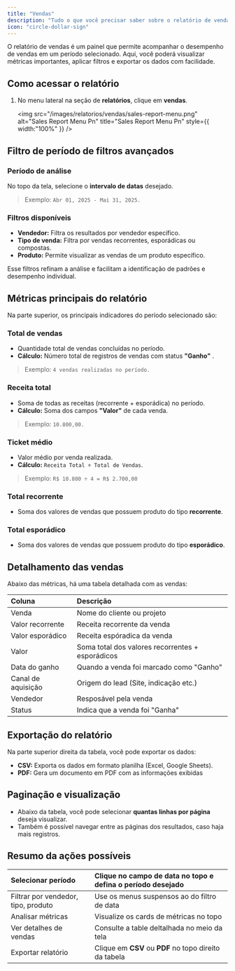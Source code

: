```yaml
---
title: "Vendas"
description: "Tudo o que você precisar saber sobre o relatório de vendas no gc vendas."
icon: "circle-dollar-sign"
---
```


O relatório de vendas é um painel que permite acompanhar o desempenho de vendas em um período selecionado. Aqui, você poderá visualizar métricas importantes, aplicar filtros e exportar os dados com facilidade.

## Como acessar o relatório

1. No menu lateral na seção de **relatórios**, clique em **vendas**.

   <img
     src="/images/relatorios/vendas/sales-report-menu.png"
     alt="Sales Report Menu Pn"
     title="Sales Report Menu Pn"
     style={{ width:"100%" }}
   />

## Filtro de período de filtros avançados

### Período de análise

No topo da tela, selecione o **intervalo de datas** desejado.

> Exemplo: `Abr 01, 2025 - Mai 31, 2025.`

### Filtros disponíveis

- **Vendedor:** Filtra os resultados por vendedor específico.
- **Tipo de venda:** Filtra por vendas recorrentes, esporádicas ou compostas.
- **Produto:** Permite visualizar as vendas de um produto específico.

Esse filtros refinam a análise e facilitam a identificação de padrões e desempenho individual.

## Métricas principais do relatório

Na parte superior, os principais indicadores do período selecionado são:

### Total de vendas

- Quantidade total de vendas concluídas no período.
- **Cálculo:** Número total de registros de vendas com status **"Ganho"** .

> Exemplo: `4 vendas realizadas no período.`

### Receita total

- Soma de todas as receitas (recorrente \+ esporádica) no período.
- **Cálculo:** Soma dos campos **"Valor"** de cada venda.

> Exemplo: `10.800,00.`

### Ticket médio

- Valor médio por venda realizada.
- **Cálculo:** `Receita Total ÷ Total de Vendas`.

> Exemplo: `R$ 10.800 ÷ 4 = R$ 2.700,00`

### Total recorrente

- Soma dos valores de vendas que possuem produto do tipo **recorrente**.

### Total esporádico

- Soma dos valores de vendas que possuem produto do tipo **esporádico**.

## Detalhamento das vendas

Abaixo das métricas, há uma tabela detalhada com as vendas:

| Coluna             | Descrição                                          |
| :----------------- | :------------------------------------------------- |
| Venda              | Nome do cliente ou projeto                         |
| Valor recorrente   | Receita recorrente da venda                        |
| Valor esporádico   | Receita espóradica da venda                        |
| Valor              | Soma total dos valores recorrentes  \+ esporádicos |
| Data do ganho      | Quando a venda foi marcado como "Ganho"            |
| Canal de aquisição | Origem do lead (Site, indicação etc.)              |
| Vendedor           | Resposável pela venda                              |
| Status             | Indica que a venda foi "Ganha"                     |

## Exportação do relatório

Na parte superior direita da tabela, você pode exportar os dados:

- **CSV:** Exporta os dados em formato planilha (Excel, Google Sheets).
- **PDF:** Gera um documento em PDF com as informações exibidas

## Paginação e visualização

- Abaixo da tabela, você pode selecionar **quantas linhas por página** deseja visualizar.
- Também é possível navegar entre as páginas dos resultados, caso haja mais registros.

## Resumo da ações possíveis

| Selecionar período                  | Clique no campo de data no topo e defina o período desejado |
| :---------------------------------- | :---------------------------------------------------------- |
| Filtrar por vendedor, tipo, produto | Use os menus suspensos ao do filtro de data                 |
| Analisar métricas                   | Visualize os cards de métricas no topo                      |
| Ver detalhes de vendas              | Consulte a table deltalhada no meio da tela                 |
| Exportar relatório                  | Clique em **CSV** ou **PDF** no topo direito da tabela      |